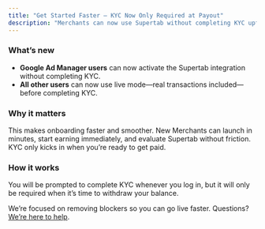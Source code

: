 ```yaml
---
title: "Get Started Faster — KYC Now Only Required at Payout"
description: "Merchants can now use Supertab without completing KYC upfront. Whether you’re integrating through Google Ad Manager or launching your own experiences, you can start earning right away—KYC is only needed when you’re ready to withdraw funds."
---
```


### **What’s new**

- **Google Ad Manager users** can now activate the Supertab integration without completing KYC.
- **All other users** can now use live mode—real transactions included—before completing KYC.

### **Why it matters**

This makes onboarding faster and smoother. New Merchants can launch in minutes, start earning immediately, and evaluate Supertab without friction. KYC only kicks in when you’re ready to get paid.

### **How it works**

You will be prompted to complete KYC whenever you log in, but it will only be required when it’s time to withdraw your balance. 

We’re focused on removing blockers so you can go live faster. Questions? [We’re here to help](mailto:product@supertab.co).